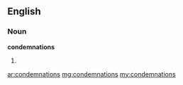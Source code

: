 ==English==

===Noun===
'''condemnations'''

# {{plural of|[[condemnation]]}}

[[ar:condemnations]]
[[mg:condemnations]]
[[my:condemnations]]